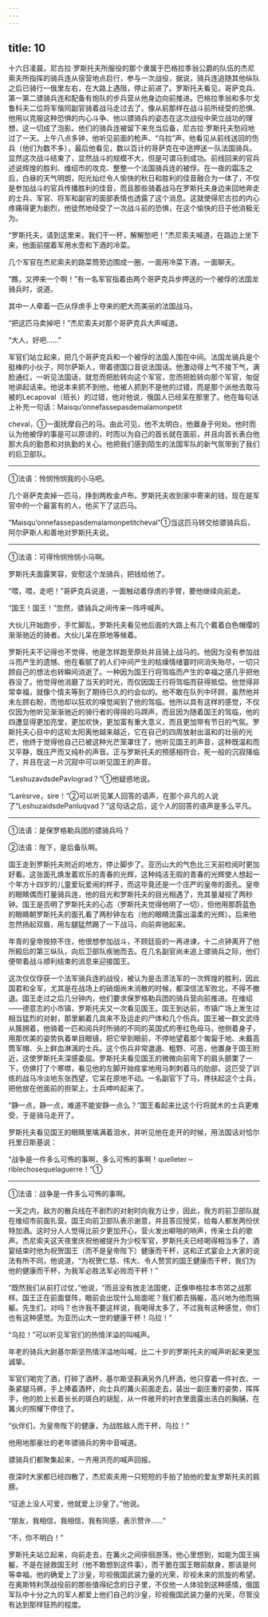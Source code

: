 ```yaml
---
---
---
```

title: 10
---





十六日凌晨，尼古拉·罗斯托夫所服役的那个隶属于巴格拉季翁公爵的队伍的杰尼索夫所指挥的骑兵连从宿营地点启行，参与一次战役，据说，骑兵连追随其他纵队之后已骑行一俄里左右，在大路上遇阻，停止前进了。罗斯托夫看见，哥萨克兵、第一第二骠骑兵连和配备有炮队的步兵营从他身边向前推进。巴格拉季翁和多尔戈鲁科夫二位将军偕同副官骑着战马走过去了。像从前那样在战斗前所经受的恐惧、他用以克服这种恐惧的内心斗争、他以骠骑兵的姿态在这次战役中荣立战功的理想，这一切成了泡影。他们的骑兵连被留下来充当后备，尼古拉·罗斯托夫愁闷地过了一天。上午八点多钟，他听见前面的枪声、“乌拉”声，他看见从前线送回的伤兵（他们为数不多），最后他看见，数以百计的哥萨克在中途押送一队法国骑兵。显然这次战斗结束了，显然战斗的规模不大，但是可谓马到成功。前线回来的官兵述说辉煌的胜利、维绍市的攻克、整整一个法国骑兵连的被俘。在一夜的霜冻之后，白昼的天气明朗，阳光灿烂令人愉快的秋日和胜利的佳音融合为一体了，不仅是参加战斗的官兵传播胜利的佳音，而且那些骑着战马在罗斯托夫身边来回地奔走的士兵、军官、将军和副官的面部表情也透露了这个消息。这就使得尼古拉的内心疼痛得更为剧烈，他徒然地经受了一次战斗前的恐惧，在这个愉快的日子他消极无为。

“罗斯托夫，请到这里来，我们干一杯，解解愁吧！”杰尼索夫喊道，在路边上坐下来，他面前摆着军用水壶和下酒的冷菜。

几个军官在杰尼索夫的路菜筒旁边围成一圈，一面用冷菜下酒，一面聊天。

“瞧，又押来一个啊！”有一名军官指着由两个哥萨克兵步押送的一个被俘的法国龙骑兵时，说道。

其中一人牵着一匹从俘虏手上夺来的肥大而美丽的法国战马。

“把这匹马卖掉吧！”杰尼索夫对那个哥萨克兵大声喊道。

“大人，好吧……”

军官们站立起来，把几个哥萨克兵和一个被俘的法国人围在中间。法国龙骑兵是个挺棒的小伙子，阿尔萨斯人，带着德国口音说法国话。他激动得上气不接下气，满脸通红，一听见法国话，就忽而把脸转向这个军官，忽而把脸转向那个军官，匆促地讲起话来。他说本来抓不到他，他被人抓到不是他的过错，而是那个派他去取马被的Lecapoval（班长）的过错，他对他说，俄国人已经呆在那里了。他在每句话上补充一句话：Maisqu’onnefassepasdemalamonpetit

cheval，①一面抚摩自己的马。由此可见，他不太明白，他置身于何处。他时而认为他被俘的事是可以原谅的，时而以为自己的首长就在面前，并且向首长表白他那大兵的勤恳和对执勤的关心。他把我们感到陌生的法国军队的新气氛带到了我们的后卫部队。

--------

①法语：怜悯怜悯我的小马吧。

几个哥萨克卖掉一匹马，挣到两枚金卢布。罗斯托夫收到家中寄来的钱，现在是军官中的一个最富有的人，他买下了这匹马。

“Maisqu’onnefassepasdemalamonpetitcheval”①当这匹马转交给骠骑兵后，阿尔萨斯人和善地对罗斯托夫说。

--------

①法语：可得怜悯怜悯小马啊。

罗斯托夫面露笑容，安慰这个龙骑兵，把钱给他了。

“喂，喂，走吧！”哥萨克兵说道，一面触动着俘虏的手臂，要他继续向前走。

“国王！国王！”忽然，骠骑兵之间传来一阵呼喊声。

大伙儿开始跑步，手忙脚乱，罗斯托夫看见他后面的大路上有几个戴着白色帽缨的渐渐驰近的骑者。大伙儿呆在原地等候着。

罗斯托夫不记得也不觉得，他是怎样跑至原处并且骑上战马的。他因为没有参加战斗而产生的遗憾、他在看腻了的人们中间产生的枯燥情绪霎时间消失殆尽，一切只顾自己的想法也转瞬间消逝了。一种因为国王行将驾临而产生的幸福之感几乎把他吞没了。他觉得他消磨了当天的时光，而仅因国王行将驾临而获得抵偿。他觉得非常幸福，就像个情夫等到了期待已久的约会似的。他不敢在队列中环顾，虽然他并未左顾右盼，而他却以狂欢的嗅觉闻到了他的驾临。他所以具有这样的感觉，不仅仅因为他听见渐渐驰近的骑行者的得得的马蹄声，而且因为随着国王的驾临，他的四遭显得更加亮堂，更加欢快，更加富有重大意义，而且更加带有节日的气氛。罗斯托夫心目中的这轮太阳离他越来越近，它在自己的四周放射出温和的壮丽的光芒，他终于觉得他自己已被这种光芒笼罩住了，他听见国王的声音，这种既温和而又平静，既庄严而又纯朴的声音。正与罗斯托夫的预感相符合，死一般的沉寂降临了，并且在这一片沉寂中可以听见国王的声音。

“LeshuzavdsdePavlograd？”①他疑惑地说。

“Larèsrve，sire！”②可以听见某人回答的语声，在那个非凡的人说了“LeshuzaidsdePanluqvad？”这句话之后，这个人的回答的语声是多么平凡。

--------

①法语：是保罗格勒兵团的骠骑兵吗？

②法语：陛下，是后备队啊。

国王走到罗斯托夫附近的地方，停止脚步了。亚历山大的气色比三天前检阅时更加好看。这张面孔焕发着欢乐的青春的光辉，这种纯洁无瑕的青春的光辉使人想起一个年方十四岁的儿童爱玩爱闹的样子，而这毕竟还是一个庄严的皇帝的面孔。皇帝的眼睛偶而打量骑兵连，他的目光和罗斯托夫的目光相遇了，充其量凝视了两秒钟。国王是否明了罗斯托夫的心态（罗斯托夫觉得他明了一切），但他用那蔚蓝色的眼睛朝罗斯托夫的面孔看了两秒钟左右（他的眼睛流露出温柔的光辉）。后来他忽然扬起双眉，用左腿猛然踢了一下战马，向前奔驰起来。

年青的皇帝按捺不住，他很想参加战斗，不顾廷臣的一再进谏，十二点钟离开了他所殿后的第三纵队，向后卫部队疾驰而去。在几名副官尚未追上骠骑兵之际，他们便带着战斗顺利结束的消息来迎接国王。

这次仅仅俘获一个法军骑兵连的战役，被认为是击溃法军的一次辉煌的胜利，因此国君和全军，尤其是在战场上的硝烟尚未消散的时候，都深信法军败北，不得不撤退。国王走过之后几分钟内，他们要求保罗格勒兵团的骑兵营向前推进。在维绍——德意志的小市镇，罗斯托夫又一次看见国王。国王到达前，市镇广场上发生过相当猛烈的对射，那里躺着几具来不及运走的尸体和几个伤兵。国王被一群文武侍从簇拥着，他骑着一匹和阅兵时所骑的不同的英国式的枣红色母马，他侧着身子，用那优美的姿势执着单目眼镜，把它举到眼前，不停地望着那个匍匐于地、未戴高筒军帽、头上鲜血淋漓的士兵。这个伤兵非常邋遢、粗野、可恶，他置身于国王附近，这使罗斯托夫深感委屈。罗斯托夫看见国王的微微向前弯下的肩头颤栗了一下，仿佛打了个寒噤，看见他的左脚开始痉挛地用马刺刺着马的肋部，这匹受了训练的战马冷淡地东张西望，它呆在原地不动。一名副官下了马，搀扶起这个士兵，把他放在他面前的担架上，士兵呻吟起来了。

“静一点，静一点，难道不能安静一点么？”国王看起来比这个行将就木的士兵更难受，于是骑马走开了。

罗斯托夫看见国王的眼睛里噙满着泪水，并听见他在走开的时候，用法国话对恰尔托里日斯基说：

“战争是一件多么可怖的事啊，多么可怖的事啊！quelleter－riblechosequelaguerre！”①

--------

①法语：战争是一件多么可怖的事啊。

一天之内，敌方的散兵线在不剧烈的对射时向我方让步，因此，我方的前卫部队就在维绍市前面扎营。国王向前卫部队表示谢意，并且答应授奖，给每人都发两份伏特加酒。这时分人人觉得比前夕更加开心，营火发出噼啪的响声，传来士兵的歌声。杰尼索夫这天夜里庆祝他被提升为少校军官，罗斯托夫已经喝得相当多了，酒宴结束时他为祝贺国王（而不是皇帝陛下）健康而干杯，这和正式宴会上大家的说法有所不同，他说道，“为祝贺仁慈、伟大、令人赞赏的国王健康而干杯，我们为他的健康而干杯，为我军必胜法军必败而干杯！”

“既然我们从前打过仗，”他说，“而且没有放走法国佬，正像申格拉本市郊之战那样。国王正在前面督阵，眼前会出现什么局面呢？我们都去捐躯，高兴地为他而捐躯。先生们，对吗？也许我不要这样说，我喝得太多了，不过我有这种感觉，你们也有这种感觉。为亚历山大一世的健康干杯！乌拉！”

“乌拉！”可以听见军官们的热情洋溢的叫喊声。

年老的骑兵大尉基尔斯坚热情洋溢地叫喊，比二十岁的罗斯托夫的喊声听起来更加诚挚。

军官们喝完了酒，打碎了酒杯，基尔斯坚斟满另外几杯酒，他只穿着一件衬衣、一条紧腿马裤，手上捧着酒杯，向士兵的篝火前面走去，装出一副庄重的姿势，挥挥手，他的脸上长着长长的斑白的胡髭，从一件敞开的衬衣里面露出洁白的胸脯，在篝火的照耀下停住了。

“伙伴们，为皇帝陛下的健康，为战胜敌人而干杯，乌拉！”

他用地那豪壮的老年骠骑兵的男中音喊道。

骠骑兵们都聚集起来，一齐用洪亮的喊声回报。

夜深时大家都已经四散了，杰尼索夫用一只短短的手拍了拍他的爱友罗斯托夫的肩膀。

“征途上没人可爱，他就爱上沙皇了。”他说。

“朋友，我相信，我相信，我有同感，表示赞许……”

“不，你不明白！”

罗斯托夫站立起来，向前走去，在篝火之间徘徊游荡，他心里想到，如能为国王捐躯，不是在拯救国王时（他不敢想到这件事），而干脆在国王眼前献身，那该是何等幸福。他的确爱上了沙皇，珍视俄国武装力量的光荣，珍视未来的凯旋的希望。在奥斯特利茨战役前的那些值得纪念的日子里，不仅他一人体验到这种感情，俄国军队中十分之九的军人都爱上他们自己的沙皇，珍视俄国武装力量的光荣，尽管没有达到那样狂热的程度。